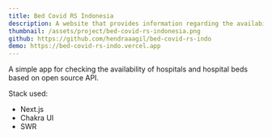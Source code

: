 ```yaml
---
title: Bed Covid RS Indonesia
description: A website that provides information regarding the availability of hospitals and hospital beds for covid-19 or non-covid patients in Indonesia.
thumbnail: /assets/project/bed-covid-rs-indonesia.png
github: https://github.com/hendraaagil/bed-covid-rs-indo
demo: https://bed-covid-rs-indo.vercel.app
---
```


A simple app for checking the availability of hospitals and hospital beds based on open source API.

Stack used:

- Next.js
- Chakra UI
- SWR
